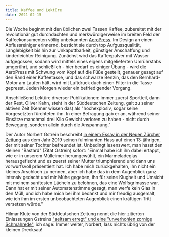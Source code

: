 ```yaml
---
title: Kaffee und Lektüre
date: 2021-02-15
---
```

Die Woche beginnt mit den üblichen zwei Tassen Kaffee, zubereitet mit der revolutionär gut durchdachten und merkwürdigerweise im breiten Feld der Kaffeekonsumenten völlig unbekannten [AeroPress](https://aeropress.com/). Im Design an einen Abflussreiniger erinnernd, besticht sie durch top Aufgussqualität, Langlebigkeit bis hin zur Unkaputtbarkeit, günstiger Anschaffung und kinderleichter Reinigung. Zunächst wird das Kaffeepulver mit Wasser aufgegossen, sodann wird mittels eines eigens mitgelieferten Umrührstabs umgerührt, und schließlich - hier bedarf es einiger Übung - wird die AeroPress mit Schwung vom Kopf auf die Füße gestellt, genauer gesagt auf den Rand einer Kaffeetasse, und das schwarze Benzin, das den Bernhard-Motor am Laufen hält, wird mit Luftdruck duch einen Filter in die Tasse gepresst. Jeden Morgen wieder ein befriedigender Vorgang.

Anschließend Lektüre diverser Publikationen: immer zuerst Sportteil, dann der Rest. Oliver Kahn, steht in der Süddeutschen Zeitung, galt zu seiner aktiven Zeit (Kenner wissen das) als "hochexplosiv, sogar seine Vorgesetzten fürchteten ihn. In einer Befragung gab er an, während seiner Einsätze manchmal drei Kilo Gewicht verloren zu haben - nicht durch Bewegung, sondern allein durch die Anspannung."

Der Autor Norbert Gstrein beschreibt [in einem Essay in der Neuen Zürcher Zeitung](https://www.nzz.ch/feuilleton/die-klimadebatte-bringt-moralischen-kitsch-hervor-ld.1507111) aus dem Jahr 2019 seinen fulminanten Hass auf einen 13-jährigen, der mit seiner Tochter befreundet ist. Unbedingt lesenswert, man hasst den kleinen "Bastard" (Zitat Gstrein) sofort: "Einmal habe ich ihn dabei ertappt, wie er in unserem Mülleimer herumgewühlt, ein Marmeladeglas herausgefischt und es zuerst seiner Mutter triumphierend und dann uns vorwurfsvoll präsentiert hat. Ich habe mich zurückgehalten, ihn nicht ein kleines Arschloch zu nennen, aber ich habe das in dem Augenblick ganz intensiv gedacht und mir Mühe gegeben, ihn für seine Klugheit und Umsicht mit meinem sanftesten Lächeln zu belohnen, das eine Wolfsgrimasse war. Dann hat er mit seiner Automatenstimme gesagt, man werfe kein Glas in den Müll, und ich habe mich bei ihm bedankt und mir freudig ausgemalt, wie ich ihm im ersten unbeobachteten Augenblick einen kräftigen Tritt versetzen würde."

Hilmar Klute von der Süddeutschen Zeitung nennt die hier zitierten Einlassungen Gstreins ["seltsam erregt" und eine "unverhohlen zornige Schmährede"](https://www.sueddeutsche.de/kultur/rezension-norbert-gstrein-der-zweite-jakob-roman-hanser-1.5205819), ich sage: Immer weiter, Norbert, lass nichts übrig von der kleinen Drecksau!